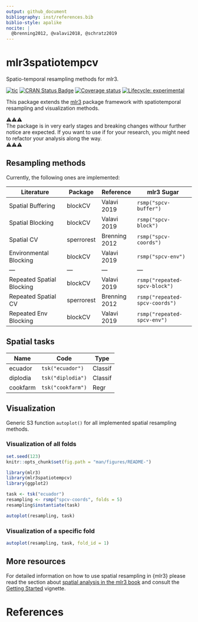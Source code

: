 ```yaml
---
output: github_document
bibliography: inst/references.bib
biblio-style: apalike
nocite: | 
  @brenning2012, @valavi2018, @schratz2019
---
```


# mlr3spatiotempcv

Spatio-temporal resampling methods for mlr3.

<!-- badges: start -->
[![tic](https://github.com/mlr-org/mlr3spatiotempcv/workflows/tic/badge.svg?branch=master)](https://github.com/mlr-org/mlr3spatiotempcv/actions)
[![CRAN Status Badge](https://www.r-pkg.org/badges/version-ago/mlr3spatiotempcv)](https://cran.r-project.org/package=mlr3spatiotempcv)
[![Coverage status](https://codecov.io/gh/mlr-org/mlr3spatiotempcv/branch/master/graph/badge.svg)](https://codecov.io/github/mlr-org/mlr3spatiotempcv?branch=master)
[![Lifecycle: experimental](https://img.shields.io/badge/lifecycle-experimental-orange.svg)](https://www.tidyverse.org/lifecycle/#experimental)
<!-- badges: end -->

This package extends the [mlr3](https://github.com/mlr-org/mlr3) package framework with spatiotemporal resampling and visualization methods.

⚠️⚠️⚠️  
The package is in very early stages and breaking changes withour further notice are expected.
If you want to use if for your research, you might need to refactor your analysis along the way.  
⚠️⚠️⚠️

## Resampling methods

Currently, the following ones are implemented:

| Literature                | Package     | Reference     | mlr3 Sugar                     |
| ---------------           | ---------   | ---------     | ---------------                |
| Spatial Buffering         | blockCV     | Valavi 2019   | `rsmp("spcv-buffer")`          |
| Spatial Blocking          | blockCV     | Valavi 2019   | `rsmp("spcv-block")`           |
| Spatial CV                | sperrorest  | Brenning 2012 | `rsmp("spcv-coords")`          |
| Environmental Blocking    | blockCV     | Valavi 2019   | `rsmp("spcv-env")`             |
| ---                       | ---         | ---           | ---                            |
| Repeated Spatial Blocking | blockCV     | Valavi 2019   | `rsmp("repeated-spcv-block")`  |
| Repeated Spatial CV       | sperrorest  | Brenning 2012 | `rsmp("repeated-spcv-coords")` |
| Repeated Env Blocking     | blockCV     | Valavi 2019   | `rsmp("repeated-spcv-env")`    |

## Spatial tasks

| Name     | Code              | Type    |
| ---      | ---               | ---     |
| ecuador  | `tsk("ecuador")`  | Classif |
| diplodia | `tsk("diplodia")` | Classif |
| cookfarm | `tsk("cookfarm")` | Regr    |

## Visualization

Generic S3 function `autoplot()` for all implemented spatial resampling methods.

### Visualization of all folds

```r
set.seed(123)
knitr::opts_chunk$set(fig.path = "man/figures/README-")
```


```r
library(mlr3)
library(mlr3spatiotempcv)
library(ggplot2)

task <- tsk("ecuador")
resampling <- rsmp("spcv-coords", folds = 5)
resampling$instantiate(task)

autoplot(resampling, task)
```

### Visualization of a specific fold

```r
autoplot(resampling, task, fold_id = 1)
```

## More resources

For detailed information on how to use spatial resampling in {mlr3} please read the section about [spatial analysis in the mlr3 book](https://mlr3book.mlr-org.com/spatial.html) and consult the [Getting Started](https://mlr3spatiotempcv.mlr-org.com/articles/mlr3spatiotempcv.html) vignette.

# References

